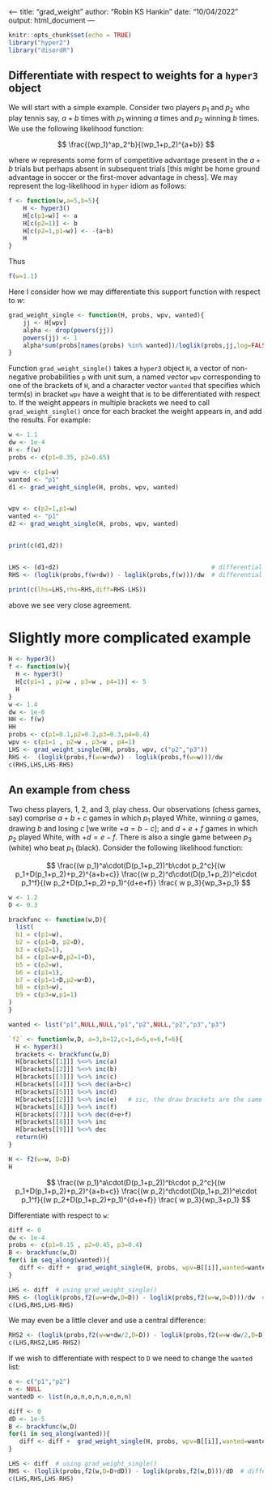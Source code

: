 <---
title: "grad_weight"
author: "Robin KS Hankin"
date: "10/04/2022"
output: html_document
---

```r
knitr::opts_chunk$set(echo = TRUE)
library("hyper2")
library("disordR")
```

## Differentiate with respect to weights for a `hyper3` object

We will start with a simple example.  Consider two players $p_1$ and
$p_2$ who play tennis say, $a+b$ times with $p_1$ winning $a$ times
and $p_2$ winning $b$ times.  We use the following likelihood function:

$$
\frac{(wp_1)^ap_2^b}{(wp_1+p_2)^{a+b}}
$$

where $w$ represents some form of competitive advantage present in the
$a+b$ trials but perhaps absent in subsequent trials [this might be
home ground advantage in soccer or the first-mover advantage in
chess].  We may represent the log-likelihood in `hyper` idiom as
follows:


```r
f <- function(w,a=5,b=5){
    H <- hyper3()
    H[c(p1=w)] <- a
    H[c(p2=1)] <- b
    H[c(p2=1,p1=w)] <- -(a+b)
    H
}
```

Thus

```r
f(w=1.1)
```

Here I consider how we may differentiate this support function with respect to $w$:

```r
grad_weight_single <- function(H, probs, wpv, wanted){
    jj <- H[wpv]
    alpha <- drop(powers(jj))
    powers(jj) <- 1
    alpha*sum(probs[names(probs) %in% wanted])/loglik(probs,jj,log=FALSE)
}
```

Function `grad_weight_single()` takes a `hyper3` object `H`, a vector
of non-negative probabilities `p` with unit sum, a named vector `wpv`
corresponding to one of the brackets of `H`, and a character vector
`wanted` that specifies which term(s) in bracket `wpv` have a weight
that is to be differentiated with respect to.  If the weight appears
in multiple brackets we need to call `grad_weight_single()` once for
each bracket the weight appears in, and add the results.  For example:

```r
w <- 1.1
dw <- 1e-4
H <- f(w)
probs <- c(p1=0.35, p2=0.65)

wpv <- c(p1=w)
wanted <- "p1"
d1 <- grad_weight_single(H, probs, wpv, wanted)


wpv <- c(p2=1,p1=w)
wanted <- "p1"
d2 <- grad_weight_single(H, probs, wpv, wanted)


print(c(d1,d2))


LHS <- (d1+d2)                                          # differential from grad_weight_single()
RHS <- (loglik(probs,f(w+dw)) - loglik(probs,f(w)))/dw  # differential via numerics

print(c(lhs=LHS,rhs=RHS,diff=RHS-LHS))
```

above we see very close agreement.


# Slightly more complicated example

```r
H <- hyper3()
f <- function(w){
  H <- hyper3()
  H[c(p1=1 , p2=w , p3=w , p4=1)] <- 5
  H
}
w <- 1.4
dw <- 1e-6
HH <- f(w)
HH
probs <- c(p1=0.1,p2=0.2,p3=0.3,p4=0.4)
wpv <- c(p1=1 , p2=w , p3=w , p4=1)
LHS <- grad_weight_single(HH, probs, wpv, c("p2","p3"))
RHS <-  (loglik(probs,f(w=w+dw)) - loglik(probs,f(w=w)))/dw
c(RHS,LHS,LHS-RHS)
```


## An example from chess


Two chess players, 1, 2, and 3, play chess.  Our observations (chess
games, say) comprise $a+b+c$ games in which $p_1$ played White,
winning $a$ games, drawing $b$ and losing $c$ [we write $+a=b-c$]; and
$d+e+f$ games in which $p_2$ played White, with $+d=e-f$.  There is
also a single game between $p_3$ (white) who beat $p_1$ (black).
Consider the following likelihood function:


$$
\frac{(w p_1)^a\cdot(D(p_1+p_2))^b\cdot p_2^c}{(w p_1+D(p_1+p_2)+p_2)^{a+b+c}}
\frac{(w p_2)^d\cdot(D(p_1+p_2))^e\cdot p_1^f}{(w p_2+D(p_1+p_2)+p_1)^{d+e+f}}
\frac{ w p_3}{wp_3+p_1}
$$


```r

w <- 1.2
D <- 0.3

brackfunc <- function(w,D){
  list(
  b1 = c(p1=w),
  b2 = c(p1=D, p2=D),	
  b3 = c(p2=1),
  b4 = c(p1=w+D,p2=1+D),
  b5 = c(p2=w),
  b6 = c(p1=1),
  b7 = c(p1=1+D,p2=w+D),
  b8 = c(p3=w),
  b9 = c(p3=w,p1=1)
)
}

wanted <- list("p1",NULL,NULL,"p1","p2",NULL,"p2","p3","p3")

`f2` <- function(w,D, a=3,b=12,c=1,d=5,e=6,f=6){
  H <- hyper3()	      
  brackets <- brackfunc(w,D)
  H[brackets[[1]]] %<>% inc(a)	
  H[brackets[[2]]] %<>% inc(b)	
  H[brackets[[3]]] %<>% inc(c)	
  H[brackets[[4]]] %<>% dec(a+b+c)
  H[brackets[[5]]] %<>% inc(d)	
  H[brackets[[2]]] %<>% inc(e)	 # sic, the draw brackets are the same
  H[brackets[[6]]] %<>% inc(f)	
  H[brackets[[7]]] %<>% dec(d+e+f)
  H[brackets[[8]]] %<>% inc
  H[brackets[[9]]] %<>% dec
  return(H)
}

H <- f2(w=w, D=D)
H
```

$$
\frac{(w p_1)^a\cdot(D(p_1+p_2))^b\cdot p_2^c}{(w p_1+D(p_1+p_2)+p_2)^{a+b+c}}
\frac{(w p_2)^d\cdot(D(p_1+p_2))^e\cdot p_1^f}{(w p_2+D(p_1+p_2)+p_1)^{d+e+f}}
\frac{ w p_3}{wp_3+p_1}
$$


Differentiate with respect to `w`:

```r
diff <- 0
dw <- 1e-4
probs <- c(p1=0.15 , p2=0.45, p3=0.4)
B <- brackfunc(w,D)
for(i in seq_along(wanted)){
   diff <- diff +  grad_weight_single(H, probs, wpv=B[[i]],wanted=wanted[[i]])
}

LHS <- diff  # using grad_weight_single()
RHS <- (loglik(probs,f2(w=w+dw,D=D)) - loglik(probs,f2(w=w,D=D)))/dw  # differential via numerics
c(LHS,RHS,LHS-RHS)
```

We may even be a little clever  and use a central difference:


```r
RHS2 <- (loglik(probs,f2(w=w+dw/2,D=D)) - loglik(probs,f2(w=w-dw/2,D=D)))/dw  # differential via numerics
c(LHS,RHS2,LHS-RHS2)
```

If we wish to differentiate with respect to `D` we need to change the `wanted` list:

```r
o <- c("p1","p2")
n <- NULL
wantedD <- list(n,o,n,o,n,n,o,n,n)

diff <- 0
dD <- 1e-5
B <- brackfunc(w,D)
for(i in seq_along(wanted)){
   diff <- diff +  grad_weight_single(H, probs, wpv=B[[i]],wanted=wantedD[[i]])
}

LHS <- diff  # using grad_weight_single()
RHS <- (loglik(probs,f2(w,D=D+dD)) - loglik(probs,f2(w,D)))/dD  # differential via numerics
c(LHS,RHS,LHS-RHS)
```